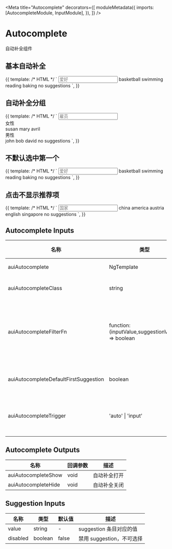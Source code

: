 

<Meta
  title="Autocomplete"
  decorators={[
    moduleMetadata({
      imports: [AutocompleteModule, InputModule],
    }),
  ]}
/>

# Autocomplete

自动补全组件

## 基本自动补全

<Preview>
  <Story name="basic" height="260px">
    {{
      template: /* HTML */ `
        <input aui-input [auiAutocomplete]="suggestions" placeholder="爱好" />
        <aui-autocomplete #suggestions>
          <aui-suggestion value="basketball">basketball</aui-suggestion>
          <aui-suggestion value="swimming">swimming</aui-suggestion>
          <aui-suggestion value="reading">reading</aui-suggestion>
          <aui-suggestion value="baking">baking</aui-suggestion>
          <aui-autocomplete-placeholder>
            no suggestions
          </aui-autocomplete-placeholder>
        </aui-autocomplete>
      `,
    }}
  </Story>
</Preview>

## 自动补全分组

<Preview>
  <Story name="suggestions group" height="360px">
    {{
      template: /* HTML */ `
        <input aui-input [auiAutocomplete]="suggestions" placeholder="雇员" />
        <aui-autocomplete #suggestions>
          <aui-suggestion-group>
            <div auiSuggestionGroupTitle>女性</div>
            <aui-suggestion value="susan">susan</aui-suggestion>
            <aui-suggestion value="mary">mary</aui-suggestion>
            <aui-suggestion value="avril">avril</aui-suggestion>
          </aui-suggestion-group>
          <aui-suggestion-group>
            <div auiSuggestionGroupTitle>男性</div>
            <aui-suggestion value="john">john</aui-suggestion>
            <aui-suggestion value="bob">bob</aui-suggestion>
            <aui-suggestion value="david" [disabled]="true">
              david
            </aui-suggestion>
          </aui-suggestion-group>
          <aui-autocomplete-placeholder>
            no suggestions
          </aui-autocomplete-placeholder>
        </aui-autocomplete>
      `,
    }}
  </Story>
</Preview>

## 不默认选中第一个

<Preview>
  <Story name="not first" height="260px">
    {{
      template: /* HTML */ `
        <input
          aui-input
          [auiAutocomplete]="suggestions"
          [auiAutocompleteDefaultFirstSuggestion]="false"
          placeholder="爱好"
        />
        <aui-autocomplete #suggestions>
          <aui-suggestion value="basketball">basketball</aui-suggestion>
          <aui-suggestion value="swimming">swimming</aui-suggestion>
          <aui-suggestion value="reading">reading</aui-suggestion>
          <aui-suggestion value="baking">baking</aui-suggestion>
          <aui-autocomplete-placeholder>
            no suggestions
          </aui-autocomplete-placeholder>
        </aui-autocomplete>
      `,
    }}
  </Story>
</Preview>

## 点击不显示推荐项

<Preview>
  <Story name="no trigger" height="260px">
    {{
      template: /* HTML */ `
        <input
          aui-input
          [auiAutocomplete]="suggestions"
          auiAutocompleteTrigger="input"
          placeholder="国家"
        />
        <aui-autocomplete #suggestions>
          <aui-suggestion value="china">china</aui-suggestion>
          <aui-suggestion value="america">america</aui-suggestion>
          <aui-suggestion value="austria">austria</aui-suggestion>
          <aui-suggestion value="english">english</aui-suggestion>
          <aui-suggestion value="singapore">singapore</aui-suggestion>
          <aui-autocomplete-placeholder>
            no suggestions
          </aui-autocomplete-placeholder>
        </aui-autocomplete>
      `,
    }}
  </Story>
</Preview>

## Autocomplete Inputs

| 名称                                  | 类型                                              | 默认值 | 描述                                                                           |
| ------------------------------------- | ------------------------------------------------- | ------ | ------------------------------------------------------------------------------ |
| auiAutocomplete                       | NgTemplate                                        | -      | 自动补全组件模板引用                                                           |
| auiAutocompleteClass                  | string                                            | -      | 向自动补全组件添加类名                                                         |
| auiAutocompleteFilterFn               | function: (inputValue,suggestionValue) => boolean | -      | 自动补全过滤器,传入参数为当前输入文本和 suggestion 的 value 值，符合条件的显示 |
| auiAutocompleteDefaultFirstSuggestion | boolean                                           | true   | 下拉时自动选中第一个，回车即可选中                                             |
| auiAutocompleteTrigger                | 'auto' \| 'input'                                 | 'auto' | 点击输入框时是否显示推荐项，默认 auto 为显示                                   |

## Autocomplete Outputs

| 名称                | 回调参数 | 描述         |
| ------------------- | -------- | ------------ |
| auiAutocompleteShow | void     | 自动补全打开 |
| auiAutocompleteHide | void     | 自动补全关闭 |

## Suggestion Inputs

| 名称     | 类型    | 默认值 | 描述                      |
| -------- | ------- | ------ | ------------------------- |
| value    | string  | -      | suggestion 条目对应的值   |
| disabled | boolean | false  | 禁用 suggestion，不可选择 |
